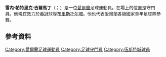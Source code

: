 {{noteTA
|G1=Football
|G2=uefa
|G3=EPL
|G4=FAcup
|1=zh-hans:圣帕特里克; zh-hant:聖帕特里克; zh-hk:聖巴特里;
}}

{{Infobox football biography
| name        = 雷内·吉爾馬丁<br/>Rene Gilmartin
| image       = Rene Gilmartin of Bristol City.jpg
| fullname    = Rene Patrick Gilmartin<ref>{{cite web|title=Player Details: Rene Gilmartin|url=http://www.enfa.co.uk/|work=The English National Football Archive|publisher=SoccerData|accessdate=11 January 2013|archive-date=2018-09-19|archive-url=https://web.archive.org/web/20180919195109/http://enfa.co.uk/|dead-url=no}}</ref>
| birth_date  = {{birth date and age|1987|5|31|df=y}}
| birth_place = {{IRE}}[[都柏林|都柏林]]
| height      = {{height|ft=6|in=5}}<ref>{{cite web|title=Rene Gilmartin|url=http://dailymail.touch-line.com/stats/?pStr=Player&plid=194775|work=Mail Online|publisher=Associated Newspapers|accessdate=24 June 2013|archive-date=2013-06-28|archive-url=https://archive.is/20130628020707/http://dailymail.touch-line.com/stats/?pStr=Player&plid=194775|dead-url=yes}}</ref>
| position    = 守門員
| currentclub = [[布里斯托尔城足球俱乐部|布里斯托尔城]]
| clubnumber  = 
| years1 = 2005–2010 | clubs1 = [[沃尔索尔足球俱乐部|沃尔索尔]] | caps1 = 35 | goals1 = 0
| years2 = 2007      | clubs2 = → [[伍斯特城足球會|伍斯特城]] | caps2 = 0  | goals2 = 0
| years3 = 2007      | clubs3 = → {{link-en|軒尼斯福特城足球會|Hednesford Town F.C.|軒尼斯福特城}}  | caps3 = 1  | goals3 = 0
| years4 = 2010–2012 | clubs4 = [[沃特福德足球俱樂部|沃特福德]] | caps4 = 2  | goals4 = 0
| years5 = 2011–2012 | clubs5 = → [[约维尔足球俱乐部|约维尔]] | caps5 = 8  | goals5 = 0
| years6 = 2012      | clubs6 = → [[克勞利鎮足球俱樂部|克勞利鎮]] | caps6 = 6  | goals6 = 0
| years7 = 2012–2013 | clubs7 = [[普利茅斯足球俱乐部|普利茅斯]] | caps7 = 13 | goals7 = 0
| years8 = 2013–2014 | clubs8 = [[圣帕特里克竞技足球俱乐部|圣帕特里克]] | caps8 = 1  | goals8 = 0
| years9 = 2014–2017 | clubs9 = [[沃特福德足球俱樂部|沃特福德]]                             | caps9 = 0  | goals9 = 0
| years10     = 2017–2019 | clubs10 = [[科尔切斯特联足球俱乐部|科尔切斯特]]        | caps10 = 22 | goals10 = 0
| years11     = 2019–     | clubs11 = [[布里斯托尔城足球俱乐部|布里斯托尔城]]                  | caps11 = 0  | goals11 = 0
| nationalyears1 = 2006      | nationalteam1 = 愛爾蘭U19
| nationalcaps1 = | nationalgoals1 =
| nationalyears2 = 2006–2007 | nationalteam2 = [[愛爾蘭21歲以下國家足球隊|愛爾蘭U21]]
| nationalcaps2 = 1 | nationalgoals2 = 0
| pcupdate = 14:08, 25 August 2014 (UTC)
}}
'''雷内·帕特里克·吉爾馬丁'''（{{lang-en|Rene Patrick Gilmartin}}；{{bd|1987年|5月31日}}）是一位[[愛爾蘭|愛爾蘭]]足球運動員。在場上的位置是守門員。他現在效力於[[英格蘭足球冠軍聯賽|英冠]]球隊[[布里斯托尔城足球俱乐部|布里斯托尔城]]。他也代表愛爾蘭各級國家青年足球隊參賽。

==參考資料==
{{Reflist}}

{{DEFAULTSORT: Gilmartin, Rene}}
[[Category:愛爾蘭足球運動員|Category:愛爾蘭足球運動員]]
[[Category:足球守門員|Category:足球守門員]]
[[Category:伍斯特城球員|Category:伍斯特城球員]]